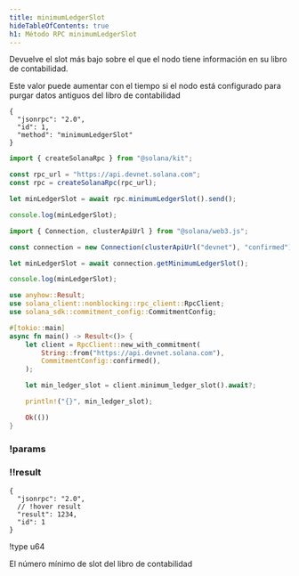 ```yaml
---
title: minimumLedgerSlot
hideTableOfContents: true
h1: Método RPC minimumLedgerSlot
---
```


Devuelve el slot más bajo sobre el que el nodo tiene información en su libro de
contabilidad.

<Callout type="info">
  Este valor puede aumentar con el tiempo si el nodo está configurado para
  purgar datos antiguos del libro de contabilidad
</Callout>

<APIMethod>

```jsonc !!request curl
{
  "jsonrpc": "2.0",
  "id": 1,
  "method": "minimumLedgerSlot"
}
```

```ts !!request title="Kit"
import { createSolanaRpc } from "@solana/kit";

const rpc_url = "https://api.devnet.solana.com";
const rpc = createSolanaRpc(rpc_url);

let minLedgerSlot = await rpc.minimumLedgerSlot().send();

console.log(minLedgerSlot);
```

```ts !!request title="web3.js"
import { Connection, clusterApiUrl } from "@solana/web3.js";

const connection = new Connection(clusterApiUrl("devnet"), "confirmed");

let minLedgerSlot = await connection.getMinimumLedgerSlot();

console.log(minLedgerSlot);
```

```rs !!request title="Rust"
use anyhow::Result;
use solana_client::nonblocking::rpc_client::RpcClient;
use solana_sdk::commitment_config::CommitmentConfig;

#[tokio::main]
async fn main() -> Result<()> {
    let client = RpcClient::new_with_commitment(
        String::from("https://api.devnet.solana.com"),
        CommitmentConfig::confirmed(),
    );

    let min_ledger_slot = client.minimum_ledger_slot().await?;

    println!("{}", min_ledger_slot);

    Ok(())
}
```

### !params

### !!result

```jsonc !response
{
  "jsonrpc": "2.0",
  // !hover result
  "result": 1234,
  "id": 1
}
```

!type u64

El número mínimo de slot del libro de contabilidad

</APIMethod>
